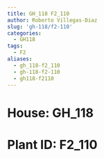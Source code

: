 ```yaml
---
title: GH_118 F2_110
author: Roberto Villegas-Diaz
slug: 'gh-118/f2-110'
categories:
  - GH118
tags:
  - F2
aliases:
  - gh_118-f2_110
  - gh-118-f2-110
  - gh118-f2110
---
```


# **House**: GH_118
# **Plant ID**: F2_110

